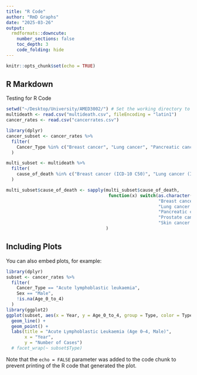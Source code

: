 ```yaml
---
title: "R Code"
author: "RmD Graphs"
date: "2025-03-26"
output: 
  rmdformats::downcute:
    number_sections: false
    toc_depth: 3
    code_folding: hide
---
```


```r
knitr::opts_chunk$set(echo = TRUE)
```

## R Markdown

Testing for R Code

```r
setwd("~/Desktop/University/AMED3002/") # Set the working directory to wherever you data is
multideath <- read.csv("multideath.csv", fileEncoding = "latin1")
cancer_rates <- read.csv("cancerrates.csv")
```


```r
library(dplyr)
cancer_subset <- cancer_rates %>%
  filter(
    Cancer_Type %in% c("Breast cancer", "Lung cancer", "Pancreatic cancer", "Prostate cancer", "Skin cancer")
  )

multi_subset <- multideath %>%
  filter(
    cause_of_death %in% c("Breast cancer (ICD-10 C50)", "Lung cancer (ICD-10 C33, C34)", "Pancreatic cancer (ICD-10 C25)", "Prostate cancer (ICD-10 C61)", "Skin cancer (ICD-10 C43, C44)")
  )

multi_subset$cause_of_death <- sapply(multi_subset$cause_of_death, 
                                       function(x) switch(as.character(x),
                                                          "Breast cancer (ICD-10 C50)" = "Breast cancer",
                                                          "Lung cancer (ICD-10 C33, C34)" = "Lung cancer",
                                                          "Pancreatic cancer (ICD-10 C25)" = "Pancreatic cancer",
                                                          "Prostate cancer (ICD-10 C61)" = "Prostate cancer",
                                                          "Skin cancer (ICD-10 C43, C44)" = "Skin cancer")
                                      )

```

## Including Plots

You can also embed plots, for example:

```r
library(dplyr)
subset <- cancer_rates %>%
  filter(
    Cancer_Type == "Acute lymphoblastic leukaemia",
    Sex == "Male",
    !is.na(Age_0_to_4)
  )
library(ggplot2)
ggplot(subset, aes(x = Year, y = Age_0_to_4, group = Type, color = Type)) +
  geom_line() +
  geom_point() +
  labs(title = "Acute Lymphoblastic Leukaemia (Age 0–4, Male)",
       x = "Year",
       y = "Number of Cases") 
  # facet_wrap(~ subset$Type)
```

Note that the `echo = FALSE` parameter was added to the code chunk to prevent printing of the R code that generated the plot.
